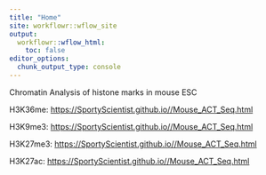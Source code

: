 ```yaml
---
title: "Home"
site: workflowr::wflow_site
output:
  workflowr::wflow_html:
    toc: false
editor_options:
  chunk_output_type: console
---
```


Chromatin Analysis of histone marks in mouse ESC

H3K36me: [https://SportyScientist.github.io//Mouse_ACT_Seq.html](H3K36me3.html) 
 
H3K9me3: [https://SportyScientist.github.io//Mouse_ACT_Seq.html](H3K9me3.html) 
 
H3K27me3: [https://SportyScientist.github.io//Mouse_ACT_Seq.html](H3K27me3.html) 
 
H3K27ac: [https://SportyScientist.github.io//Mouse_ACT_Seq.html](H3K27ac.html) 

 